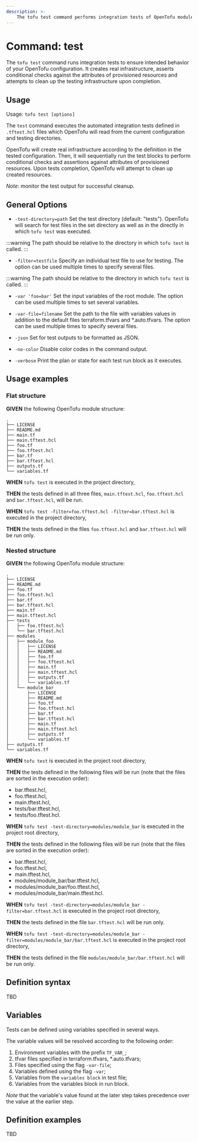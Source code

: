 ```yaml
---
description: >-
    The tofu test command performs integration tests of OpenTofu modules.
---
```


# Command: test

The `tofu test` command runs integration tests to ensure intended behavior of your OpenTofu configuration. It creates real
infrastructure, asserts conditional checks against the attributes of provisioned resources and attempts
to clean up the testing infrastructure upon completion.

## Usage

Usage: `tofu test [options]`

The `test` command executes the automated integration tests defined in `.tftest.hcl` files which OpenTofu will read
from the current configuration and testing directories.

OpenTofu will create real infrastructure according to the definition in the tested configuration. Then, it will
sequentially run the test blocks to perform conditional checks and assertions against attributes of provisioned resources.
Upon tests completion, OpenTofu will attempt to clean up created resources.

_Note_: monitor the test output for successful cleanup.

## General Options

* `-test-directory=path` Set the test directory (default: "tests"). OpenTofu will search for test files in the set directory
as well as in the directly in which `tofu test` was executed.

:::warning
The path should be relative to the directory in which `tofu test` is called.
:::

* `-filter=testfile` Specify an individual test file to use for testing. The option can be used multiple times to specify several files.

:::warning
The path should be relative to the directory in which `tofu test` is called.
:::

* `-var 'foo=bar'` Set the input variables of the root module. The option can be used multiple times to set several variables.

* `-var-file=filename` Set the path to the file with variables values in addition to the default files terraform.tfvars and *.auto.tfvars.
The option can be used multiple times to specify several files.

* `-json` Set for test outputs to be formatted as JSON.

* `-no-color` Disable color codes in the command output.

* `-verbose` Print the plan or state for each test run block as it executes.

## Usage examples

### Flat structure

**GIVEN** the following OpenTofu module structure:

```commandline
.
├── LICENSE
├── README.md
├── main.tf
├── main.tftest.hcl
├── foo.tf
├── foo.tftest.hcl
├── bar.tf
├── bar.tftest.hcl
├── outputs.tf
└── variables.tf
```

**WHEN** `tofu test` is executed in the project directory,

**THEN** the tests defined in all three files, `main.tftest.hcl`, `foo.tftest.hcl` and `bar.tftest.hcl`, will be run.

**WHEN** `tofu test -filter=foo.tftest.hcl -filter=bar.tftest.hcl` is executed in the project directory,

**THEN** the tests defined in the files `foo.tftest.hcl` and `bar.tftest.hcl` will be run only.

### Nested structure

**GIVEN** the following OpenTofu module structure:

```commandline
.
├── LICENSE
├── README.md
├── foo.tf
├── foo.tftest.hcl
├── bar.tf
├── bar.tftest.hcl
├── main.tf
├── main.tftest.hcl
├── tests
│   ├── foo.tftest.hcl
│   └── bar.tftest.hcl
├── modules
│   ├── module_foo
│   │   ├── LICENSE
│   │   ├── README.md
│   │   ├── foo.tf
│   │   ├── foo.tftest.hcl
│   │   ├── main.tf
│   │   ├── main.tftest.hcl
│   │   ├── outputs.tf
│   │   └── variables.tf
│   └── module_bar
│       ├── LICENSE
│       ├── README.md
│       ├── foo.tf
│       ├── foo.tftest.hcl
│       ├── bar.tf
│       ├── bar.tftest.hcl
│       ├── main.tf
│       ├── main.tftest.hcl
│       ├── outputs.tf
│       └── variables.tf
├── outputs.tf
└── variables.tf
```

**WHEN** `tofu test` is executed in the project root directory,

**THEN** the tests defined in the following files will be run (note that the files are sorted in the execution order):

- bar.tftest.hcl,
- foo.tftest.hcl,
- main.tftest.hcl,
- tests/bar.tftest.hcl,
- tests/foo.tftest.hcl.

**WHEN** `tofu test -test-directory=modules/module_bar` is executed in the project root directory,

**THEN** the tests defined in the following files will be run (note that the files are sorted in the execution order):

- bar.tftest.hcl,
- foo.tftest.hcl,
- main.tftest.hcl,
- modules/module_bar/bar.tftest.hcl,
- modules/module_bar/foo.tftest.hcl,
- modules/module_bar/main.tftest.hcl.

**WHEN** `tofu test -test-directory=modules/module_bar -filter=bar.tftest.hcl` is executed in the project root directory,

**THEN** the tests defined in the file `bar.tftest.hcl` will be run only.

**WHEN** `tofu test -test-directory=modules/module_bar -filter=modules/module_bar/bar.tftest.hcl` is executed in the project root directory,

**THEN** the tests defined in the file `modules/module_bar/bar.tftest.hcl` will be run only.

## Definition syntax

TBD

## Variables

Tests can be defined using variables specified in several ways.

The variable values will be resolved according to the following order:

1. Environment variables with the prefix `TF_VAR_`;
2. tfvar files specified in terraform.tfvars, *.auto.tfvars;
3. Files specified using the flag `-var-file`;
4. Variables defined using the flag `-var`;
5. Variables from the `variables block` in test file;
6. Variables from the variables block in run block.

_Note_ that the variable's value found at the later step takes precedence over the value at the earlier step.

## Definition examples

TBD
